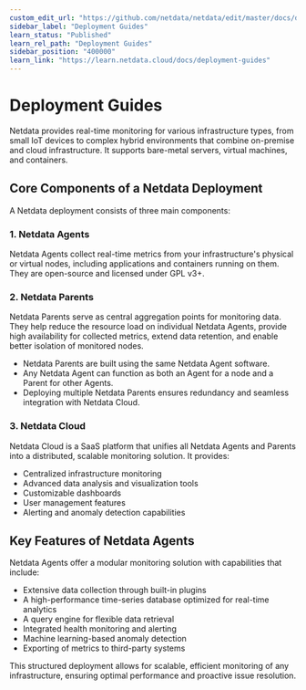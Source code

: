 ```yaml
---
custom_edit_url: "https://github.com/netdata/netdata/edit/master/docs/deployment-guides/README.md"
sidebar_label: "Deployment Guides"
learn_status: "Published"
learn_rel_path: "Deployment Guides"
sidebar_position: "400000"
learn_link: "https://learn.netdata.cloud/docs/deployment-guides"
---
```


# Deployment Guides

Netdata provides real-time monitoring for various infrastructure types, from small IoT devices to complex hybrid environments that combine on-premise and cloud infrastructure. It supports bare-metal servers, virtual machines, and containers.

## Core Components of a Netdata Deployment

A Netdata deployment consists of three main components:

### 1. Netdata Agents

Netdata Agents collect real-time metrics from your infrastructure's physical or virtual nodes, including applications and containers running on them. They are open-source and licensed under GPL v3+.

### 2. Netdata Parents

Netdata Parents serve as central aggregation points for monitoring data. They help reduce the resource load on individual Netdata Agents, provide high availability for collected metrics, extend data retention, and enable better isolation of monitored nodes.

- Netdata Parents are built using the same Netdata Agent software.
- Any Netdata Agent can function as both an Agent for a node and a Parent for other Agents.
- Deploying multiple Netdata Parents ensures redundancy and seamless integration with Netdata Cloud.

### 3. Netdata Cloud

Netdata Cloud is a SaaS platform that unifies all Netdata Agents and Parents into a distributed, scalable monitoring solution. It provides:

- Centralized infrastructure monitoring
- Advanced data analysis and visualization tools
- Customizable dashboards
- User management features
- Alerting and anomaly detection capabilities

## Key Features of Netdata Agents

Netdata Agents offer a modular monitoring solution with capabilities that include:

- Extensive data collection through built-in plugins
- A high-performance time-series database optimized for real-time analytics
- A query engine for flexible data retrieval
- Integrated health monitoring and alerting
- Machine learning-based anomaly detection
- Exporting of metrics to third-party systems

This structured deployment allows for scalable, efficient monitoring of any infrastructure, ensuring optimal performance and proactive issue resolution.

